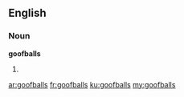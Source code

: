 ==English==

===Noun===
'''goofballs'''

# {{plural of|goofball}}

[[ar:goofballs]]
[[fr:goofballs]]
[[ku:goofballs]]
[[my:goofballs]]